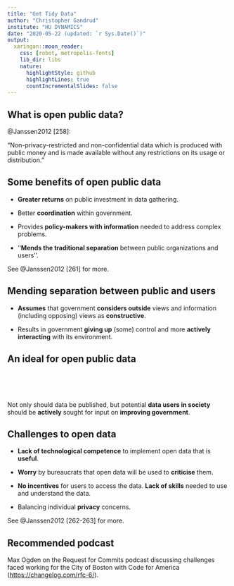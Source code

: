 ```yaml
---
title: "Get Tidy Data"
author: "Christopher Gandrud"
institute: "HU DYNAMICS"
date: "2020-05-22 (updated: `r Sys.Date()`)"
output:
  xaringan::moon_reader:
    css: [robot, metropolis-fonts]
    lib_dir: libs
    nature:
      highlightStyle: github
      highlightLines: true
      countIncrementalSlides: false
---
```




## What is open public data?

@Janssen2012 [258]:

"Non-privacy-restricted and non-confidential
data which is produced with public money and is made available without any
restrictions on its usage or distribution."

## Some benefits of open public data

- **Greater returns** on public investment in data gathering.

- Better **coordination** within government.

- Provides **policy-makers with information** needed to address complex problems.

- ''**Mends the traditional separation** between public organizations and users''.

See @Janssen2012 [261] for more.

## Mending separation between public and users

- **Assumes** that government **considers outside** views and information (including opposing)
views as **constructive**.

- Results in government **giving up** (some) control and more **actively interacting**
with its environment.

## An ideal for open public data

<br>
<br>
<br>

Not only should data be published, but potential **data users in society** should be
**actively** sought for input on **improving government**.

## Challenges to open data

- **Lack of technological competence** to implement open data that is **useful**.

- **Worry** by bureaucrats that open data will be used to **criticise** them.

- **No incentives** for users to access the data. **Lack of skills** needed
to use and understand the data.

- Balancing individual **privacy** concerns.

See @Janssen2012 [262-263] for more.

## Recommended podcast

Max Ogden on the Request for Commits podcast discussing challenges faced working 
for the City of Boston with Code for America (<https://changelog.com/rfc-6/>).